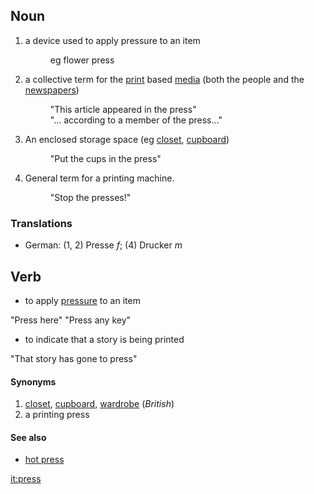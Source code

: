 ==Noun==
# a device used to apply pressure to an item
#:eg flower press
# a collective term for the [[print]] based [[media]] (both the people and the [[newspaper]]s)
#:"This article appeared in the press"
#:"... according to a member of the press..."
# An enclosed storage space (eg [[closet]], [[cupboard]])
#:"Put the cups in the press"
# General term for a printing machine.
#:"Stop the presses!"

===Translations===
* German: (1, 2) Presse ''f''; (4) Drucker ''m''

==Verb==
* to apply [[pressure]] to an item
"Press here"
"Press any key"
* to indicate that a story is being printed
"That story has gone to press"

====Synonyms====
#[[closet]], [[cupboard]], [[wardrobe]] (''British'')
#a printing press

====See also====
*[[hot press]]

[[it:press]]